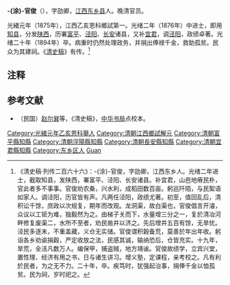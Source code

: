 '''-{涂}-官俊'''（{{bd|？||1894年||Tu涂}}），字劭卿，[[江西|江西]][[东乡县|东乡县]]人。晚清官员。

光緒元年（1875年），江西乙亥恩科鄉試第一。光绪二年（1876年）中进士，即用[[知县|知县]]，分发[[陕西|陕西]]，历署[[富平|富平]]、[[泾阳|泾阳]]、[[长安|长安]]诸县，又补[[宜君|宜君]]，调[[泾阳|泾阳]]，政绩卓著。光绪二十年（1894年）卒。病重时仍然处理政务，并捐出俸禄千金，救助孤贫。民众为其建祠。《[[清史稿|清史稿]]》有传。<ref>《清史稿·列传二百六十六》：-{涂}-官俊，字劭卿，江西东乡人。光绪二年进士，截取知县，发陕西，署富平、泾阳、长安诸县。补宜君，山邑地瘠民朴，官此者多不事事。官俊劝农桑，兴水利，成稻田数百亩。躬巡阡陌，与民絮语如家人。调泾阳，历官皆有声。凡两任泾阳，政绩尤著。初至，值回乱后，清积讼千馀，庶政以次规复，期年而改观。龙洞渠，故白渠也，官俊倡言开濬，众议以工钜为难，独毅然为之。由梯子关而下，水量增三分之一，复於清冶河畔修复废渠二，水所不至者，劝民凿井以济之。先后增井五百有馀，无旱忧。<br>泾民多逐末，不重盖藏，义仓无实储。官俊谓积穀备荒，莫善於年出年收。躬诣各乡劝谕捐穀，严定收放之法，民感其诚，输纳恐后，仓皆充实。十九年，旱荒，全活凡数万人。编保甲，捕盗贼，地方靖谧。官俊故绩学，立宾兴堂，置性理、经济有用之书，日与诸生讲习。增义塾，定课程，亲考校之。凡有利於民者，为之无不力。二十年，卒。疾笃时，犹强起治事，捐俸千金以恤孤贫。民为祠，岁时祀之。</ref>

==注释==
{{reflist}}

==参考文献==
*（民国）[[赵尔巽|赵尔巽]]等，《清史稿》，[[中华书局|中华书局]]点校本。


{{光緒二年丙子恩科殿试金榜}}
{{DEFAULTSORT:Tu涂}}
[[Category:光緒元年乙亥恩科舉人|Category:光緒元年乙亥恩科舉人]]
[[Category:清朝江西鄉試解元|Category:清朝江西鄉試解元]]
[[Category:清朝富平縣知縣|Category:清朝富平縣知縣]]
[[Category:清朝涇陽縣知縣|Category:清朝涇陽縣知縣]]
[[Category:清朝長安縣知縣|Category:清朝長安縣知縣]]
[[Category:清朝宜君縣知縣|Category:清朝宜君縣知縣]]
[[Category:东乡区人|Category:东乡区人]]
[[Category:涂姓|Guan]]